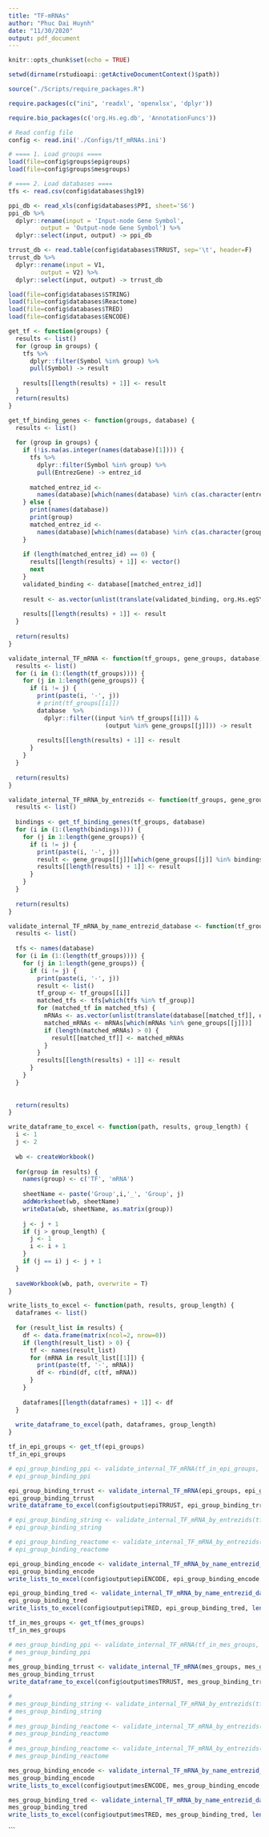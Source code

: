 ```yaml
---
title: "TF-mRNAs"
author: "Phuc Dai Huynh"
date: "11/30/2020"
output: pdf_document
---
```


```r
knitr::opts_chunk$set(echo = TRUE)
```

```r
setwd(dirname(rstudioapi::getActiveDocumentContext()$path))

source("./Scripts/require_packages.R")

require.packages(c("ini", 'readxl', 'openxlsx', 'dplyr'))

require.bio_packages(c('org.Hs.eg.db', 'AnnotationFuncs'))

# Read config file
config <- read.ini('./Configs/tf_mRNAs.ini')
```

```r
# ==== 1. Load groups ====
load(file=config$groups$epigroups)
load(file=config$groups$mesgroups)

# ==== 2. Load databases ====
tfs <- read.csv(config$databases$hg19)

ppi_db <- read_xls(config$databases$PPI, sheet='S6')
ppi_db %>%
  dplyr::rename(input = 'Input-node Gene Symbol',
         output = 'Output-node Gene Symbol') %>%
  dplyr::select(input, output) -> ppi_db

trrust_db <- read.table(config$databases$TRRUST, sep='\t', header=F)
trrust_db %>%
  dplyr::rename(input = V1,
         output = V2) %>%
  dplyr::select(input, output) -> trrust_db

load(file=config$databases$STRING)
load(file=config$databases$Reactome)
load(file=config$databases$TRED)
load(file=config$databases$ENCODE)
```


```r
get_tf <- function(groups) {
  results <- list()
  for (group in groups) {
    tfs %>%
      dplyr::filter(Symbol %in% group) %>%
      pull(Symbol) -> result
  
    results[[length(results) + 1]] <- result
  }
  return(results)
}

get_tf_binding_genes <- function(groups, database) {
  results <- list()
  
  for (group in groups) {
    if (!is.na(as.integer(names(database)[1]))) {
      tfs %>%
        dplyr::filter(Symbol %in% group) %>%
        pull(EntrezGene) -> entrez_id
      
      matched_entrez_id <-
        names(database)[which(names(database) %in% c(as.character(entrez_id)))]
    } else {
      print(names(database))
      print(group)
      matched_entrez_id <-
        names(database)[which(names(database) %in% c(as.character(group)))]
    }
    
    if (length(matched_entrez_id) == 0) {
      results[[length(results) + 1]] <- vector()
      next
    }
    validated_binding <- database[[matched_entrez_id]]
    
    result <- as.vector(unlist(translate(validated_binding, org.Hs.egSYMBOL)))
    
    results[[length(results) + 1]] <- result
  }
  
  return(results)
}

validate_internal_TF_mRNA <- function(tf_groups, gene_groups, database) {
  results <- list()
  for (i in (1:(length(tf_groups)))) {
    for (j in 1:length(gene_groups)) {
      if (i != j) {
        print(paste(i, '-', j))
        # print(tf_groups[[i]])
        database  %>%
          dplyr::filter((input %in% tf_groups[[i]]) &
                           (output %in% gene_groups[[j]])) -> result
        
        results[[length(results) + 1]] <- result
      }
    }
  }
  
  return(results)
}

validate_internal_TF_mRNA_by_entrezids <- function(tf_groups, gene_groups, database) {
  results <- list()
  
  bindings <- get_tf_binding_genes(tf_groups, database)
  for (i in (1:(length(bindings)))) {
    for (j in 1:length(gene_groups)) {
      if (i != j) {
        print(paste(i, '-', j))
        result <- gene_groups[[j]][which(gene_groups[[j]] %in% bindings[[i]])]
        results[[length(results) + 1]] <- result
      }
    }
  }
  
  return(results)
}

validate_internal_TF_mRNA_by_name_entrezid_database <- function(tf_groups, gene_groups, database) {
  results <- list()
  
  tfs <- names(database)
  for (i in (1:(length(tf_groups)))) {
    for (j in 1:length(gene_groups)) {
      if (i != j) {
        print(paste(i, '-', j))
        result <- list()
        tf_group <- tf_groups[[i]]
        matched_tfs <- tfs[which(tfs %in% tf_group)]
        for (matched_tf in matched_tfs) {
          mRNAs <- as.vector(unlist(translate(database[[matched_tf]], org.Hs.egSYMBOL)))
          matched_mRNAs <- mRNAs[which(mRNAs %in% gene_groups[[j]])]
          if (length(matched_mRNAs) > 0) {
            result[[matched_tf]] <- matched_mRNAs
          }
        }
        results[[length(results) + 1]] <- result
      }
    }
  }
  
  
  return(results)
}

write_dataframe_to_excel <- function(path, results, group_length) {
  i <- 1
  j <- 2
  
  wb <- createWorkbook()
  
  for(group in results) {
    names(group) <- c('TF', 'mRNA')
    
    sheetName <- paste('Group',i,'_', 'Group', j)
    addWorksheet(wb, sheetName)
    writeData(wb, sheetName, as.matrix(group))
    
    j <- j + 1
    if (j > group_length) {
      j <- 1
      i <- i + 1
    }
    if (j == i) j <- j + 1
  }
  
  saveWorkbook(wb, path, overwrite = T)
}

write_lists_to_excel <- function(path, results, group_length) {
  dataframes <- list()
  
  for (result_list in results) {
    df <- data.frame(matrix(ncol=2, nrow=0))
    if (length(result_list) > 0) {
      tf <- names(result_list)
      for (mRNA in result_list[[1]]) {
        print(paste(tf, '-', mRNA))
        df <- rbind(df, c(tf, mRNA))
      }
    }
    
    dataframes[[length(dataframes) + 1]] <- df
  }
  
  write_dataframe_to_excel(path, dataframes, group_length)
}
```

```r
tf_in_epi_groups <- get_tf(epi_groups)
tf_in_epi_groups

# epi_group_binding_ppi <- validate_internal_TF_mRNA(tf_in_epi_groups, epi_groups, ppi_db)
# epi_group_binding_ppi

epi_group_binding_trrust <- validate_internal_TF_mRNA(epi_groups, epi_groups, trrust_db)
epi_group_binding_trrust
write_dataframe_to_excel(config$output$epiTRRUST, epi_group_binding_trrust, length(epi_groups))

# epi_group_binding_string <- validate_internal_TF_mRNA_by_entrezids(tf_in_epi_groups, epi_groups, String_Gene_Gene)
# epi_group_binding_string

# epi_group_binding_reactome <- validate_internal_TF_mRNA_by_entrezids(tf_in_epi_groups, epi_groups, Reactome_Gene_Gene)
# epi_group_binding_reactome

epi_group_binding_encode <- validate_internal_TF_mRNA_by_name_entrezid_database(epi_groups, epi_groups, ENCODE)
epi_group_binding_encode
write_lists_to_excel(config$output$epiENCODE, epi_group_binding_encode, length(epi_groups))

epi_group_binding_tred <- validate_internal_TF_mRNA_by_name_entrezid_database(epi_groups, epi_groups, TRED)
epi_group_binding_tred
write_lists_to_excel(config$output$epiTRED, epi_group_binding_tred, length(epi_groups))
```

```r
tf_in_mes_groups <- get_tf(mes_groups)
tf_in_mes_groups

# mes_group_binding_ppi <- validate_internal_TF_mRNA(tf_in_mes_groups, mes_groups, ppi_db)
# mes_group_binding_ppi
# 
mes_group_binding_trrust <- validate_internal_TF_mRNA(mes_groups, mes_groups, trrust_db)
mes_group_binding_trrust
write_dataframe_to_excel(config$output$mesTRRUST, mes_group_binding_trrust, length(mes_groups))

# 
# mes_group_binding_string <- validate_internal_TF_mRNA_by_entrezids(tf_in_mes_groups, mes_groups, String_Gene_Gene)
# mes_group_binding_string
# 
# mes_group_binding_reactome <- validate_internal_TF_mRNA_by_entrezids(tf_in_mes_groups, mes_groups, Reactome_Gene_Gene)
# mes_group_binding_reactome
# 
# mes_group_binding_reactome <- validate_internal_TF_mRNA_by_entrezids(tf_in_mes_groups, mes_groups, Reactome_Gene_Gene)
# mes_group_binding_reactome

mes_group_binding_encode <- validate_internal_TF_mRNA_by_name_entrezid_database(mes_groups, mes_groups, ENCODE)
mes_group_binding_encode
write_lists_to_excel(config$output$mesENCODE, mes_group_binding_encode, length(mes_groups))

mes_group_binding_tred <- validate_internal_TF_mRNA_by_name_entrezid_database(mes_groups, mes_groups, TRED)
mes_group_binding_tred
write_lists_to_excel(config$output$mesTRED, mes_group_binding_tred, length(mes_groups))
```
```